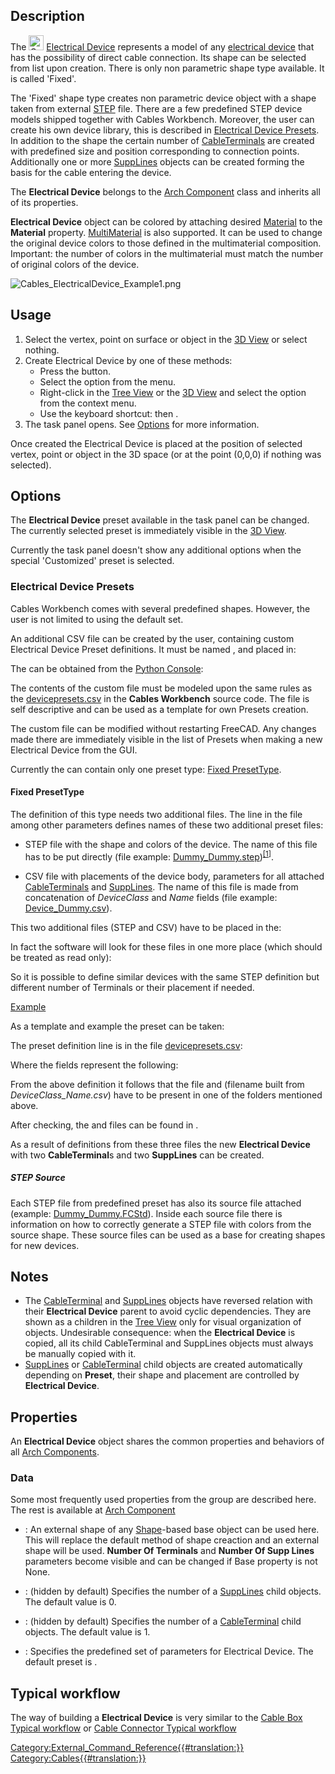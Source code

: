 <languages/>
<translate>

<!--T:1-->
{{Docnav
|[[Cables_CableLightPoint|CableLightPoint]] 
|[[Cables_Material|Material]]
|[[Cables_Workbench|Cables]]
|IconL=Cables_CableLightPoint.svg
|IconR=Cables_Material.svg
|IconC=Cables_workbench_icon.svg
}}

<!--T:2-->
{{GuiCommand
|Name=Cables ElectricalDevice
|MenuLocation=Cables → Electrical Device
|Workbenches=[[Cables_Workbench|Cables]]
|Shortcut={{KEY|C}} {{KEY|E}}
|Version=0.3.0
|SeeAlso=[[Cables_Cable|Cables Cable]], [[Cables_CableBox|Cables CableBox]], [[Cables_CableTerminal|Cables CableTerminal]], [[Cables_SuppLines|Cables SuppLines]]
}}

==Description== <!--T:3-->

<!--T:4-->
The [[Image:Cables_ElectricalDevice.svg|24px]] [[Cables_ElectricalDevice|Electrical Device]] represents a model of any [https://en.wikipedia.org/wiki/Electrical_device electrical device] that has the possibility of direct cable connection. Its shape can be selected from [[#Data|{{PropertyData|Preset}}]] list upon creation. There is only non parametric shape type available. It is called 'Fixed'.

<!--T:5-->
The 'Fixed' shape type creates non parametric device object with a shape taken from external [https://en.wikipedia.org/wiki/ISO_10303 STEP] file. There are a few predefined STEP device models shipped together with Cables Workbench. Moreover, the user can create his own device library, this is described in [[#Electrical Device Presets|Electrical Device Presets]]. In addition to the shape the certain number of [[Cables_CableTerminal|CableTerminal]]s are created with predefined size and position corresponding to connection points. Additionally one or more [[Cables_SuppLines|SuppLines]] objects can be created forming the basis for the cable entering the device.

<!--T:6-->
The '''Electrical Device''' belongs to the [[Arch_Component|Arch Component]] class and inherits all of its properties.

<!--T:7-->
'''Electrical Device''' object can be colored by attaching desired [[Arch_SetMaterial|Material]] to the '''Material''' property. [[Arch_MultiMaterial|MultiMaterial]] is also supported. It can be used to change the original device colors to those defined in the multimaterial composition. Important: the number of colors in the multimaterial must match the number of original colors of the device.

</translate>
[[File:Cables_ElectricalDevice_Example1.png]]
<translate>
<!--T:8-->
{{Caption|Example of the Electrical Device (Miniature Circuit Breaker 1-Pole):<br/>There are two red [[Cables_CableTerminal|CableTerminal]]s positioned on both sides of a device body.}}

==Usage== <!--T:9-->

<!--T:10-->
# Select the vertex, point on surface or object in the [[3D_View|3D View]] or select nothing.
# Create Electrical Device by one of these methods:
#* Press the {{Button|[[Image:Cables_ElectricalDevice.svg|16px]] [[Cables_ElectricalDevice|Electrical Device]]}} button.
#* Select the {{MenuCommand|Cables → [[Image:Cables_ElectricalDevice.svg|16px]] Electrical Device}} option from the menu.
#* Right-click in the [[Tree_View|Tree View]] or the [[3D_View|3D View]] and select the {{MenuCommand|Cables → [[Image:Cables_ElectricalDevice.svg|16px]] Electrical Device}} option from the context menu.
#* Use the keyboard shortcut: {{KEY|C}} then {{KEY|E}}.
# The {{MenuCommand|Electrical Device}} task panel opens. See [[#Options|Options]] for more information.

<!--T:11-->
Once created the Electrical Device is placed at the position of selected vertex, point or object in the 3D space (or at the point (0,0,0) if nothing was selected).

==Options== <!--T:12-->

<!--T:13-->
The '''Electrical Device''' preset available in the task panel can be changed. The currently selected preset is immediately visible in the [[3D_View|3D View]].

<!--T:14-->
Currently the task panel doesn't show any additional options when the special 'Customized' preset is selected.

===Electrical Device Presets=== <!--T:15-->

<!--T:16-->
Cables Workbench comes with several predefined shapes. However, the user is not limited to using the default set.

<!--T:17-->
An additional CSV file can be created by the user, containing custom Electrical Device Preset definitions. It must be named {{FileName|devicepresets.csv}}, and placed in:

</translate>
{{Code|lang=text|code=
$FREECAD_USER_DIR/Cables/
}}
<translate>

<!--T:18-->
The {{incode|$FREECAD_USER_DIR}} can be obtained from the [[Python_Console|Python Console]]:

</translate>
{{Code|code=
FreeCAD.getUserAppDataDir()
}}
<translate>

<!--T:19-->
The contents of the custom {{incode|devicepresets.csv}} file must be modeled upon the same rules as the [https://github.com/sargo-devel/Cables/blob/master/freecad/cables/resources/presets/devicepresets.csv devicepresets.csv] in the '''Cables Workbench''' source code. The file is self descriptive and can be used as a template for own Presets creation.

<!--T:20-->
The custom {{incode|devicepresets.csv}} file can be modified without restarting FreeCAD. Any changes made there are immediately visible in the list of Presets when making a new Electrical Device from the GUI.

<!--T:21-->
Currently the {{incode|devicepresets.csv}} can contain only one preset type: [[#Fixed PresetType|Fixed PresetType]].

====Fixed PresetType==== <!--T:22-->

<!--T:23-->
The definition of this type needs two additional files. The line in the {{incode|devicepresets.csv}} file among other parameters defines names of these two additional preset files:
* STEP file with the shape and colors of the device. The name of this file has to be put directly (file example: [https://github.com/sargo-devel/Cables/blob/master/freecad/cables/resources/presets/lib/Dummy_Dummy.step Dummy_Dummy.step])<sup>[[#STEP_Source|[1]]]</sup>.

<!--T:24-->
* CSV file with placements of the device body, parameters for all attached [[Cables_CableTerminal|CableTerminal]]s and [[Cables_SuppLines|SuppLines]]. The name of this file is made from concatenation of ''DeviceClass'' and ''Name'' fields (file example: [https://github.com/sargo-devel/Cables/blob/master/freecad/cables/resources/presets/lib/Device_Dummy.csv Device_Dummy.csv]).

<!--T:25-->
This two additional files (STEP and CSV) have to be placed in the:

</translate>
{{Code|lang=text|code=
$FREECAD_USER_DIR/Cables/lib
}}
<translate>

<!--T:26-->
In fact the software will look for these files in one more place (which should be treated as read only):

</translate>
{{Code|lang=text|code=
$FREECAD_USER_DIR/Mod/Cables/freecad/cables/resources/presets/lib/
}}
<translate>

<!--T:27-->
So it is possible to define similar devices with the same STEP definition but different number of Terminals or their placement if needed.

<!--T:28-->
<u>Example</u>

<!--T:29-->
As a template and example the {{Value|Device_Dummy}} preset can be taken:

<!--T:30-->
The preset definition line is in the file [https://github.com/sargo-devel/Cables/blob/master/freecad/cables/resources/presets/devicepresets.csv devicepresets.csv]:

</translate>
{{Code|lang=csv|code=Dummy,Fixed,Device,Dummy_Dummy.step,2,2}}
<translate>

<!--T:31-->
Where the fields represent the following:

</translate>
{{Code|lang=csv|code=Name,Fixed,DeviceClass,StepFileName,NrOfTerminals,NrOfSuppLines}}
<translate>

<!--T:32-->
From the above definition it follows that the file {{incode|Dummy_Dummy.step}} and {{incode|Device_Dummy.csv}} (filename built from ''DeviceClass_Name.csv'') have to be present in one of the folders mentioned above.

<!--T:33-->
After checking, the {{incode|Dummy_Dummy.step}} and {{incode|Device_Dummy.csv}} files can be found in {{incode|$FREECAD_USER_DIR/Mod/Cables/freecad/cables/resources/presets/lib/}}.

<!--T:34-->
As a result of definitions from these three files the new '''Electrical Device''' with two '''CableTerminal'''s and two '''SuppLines''' can be created. 

=====STEP Source===== <!--T:35-->

<!--T:36-->
Each STEP file from predefined preset has also its source file attached (example: [https://github.com/sargo-devel/Cables/blob/master/freecad/cables/resources/presets/lib/Dummy_Dummy.FCStd Dummy_Dummy.FCStd]). Inside each source file there is information on how to correctly generate a STEP file with colors from the source shape. These source files can be used as a base for creating shapes for new devices.

==Notes== <!--T:37-->

<!--T:38-->
* The [[Cables_CableTerminal|CableTerminal]] and [[Cables_SuppLines|SuppLines]] objects have reversed relation with their '''Electrical Device''' parent to avoid cyclic dependencies. They are shown as a children in the [[Tree_View|Tree View]] only for visual organization of objects. Undesirable consequence: when the '''Electrical Device''' is copied, all its child CableTerminal and SuppLines objects must always be manually copied with it.
* [[Cables_SuppLines|SuppLines]] or [[Cables_CableTerminal|CableTerminal]] child objects are created automatically depending on '''Preset''', their shape and placement are controlled by '''Electrical Device'''.

==Properties== <!--T:39-->

<!--T:40-->
An '''Electrical Device''' object shares the common properties and behaviors of all [[Arch_Component|Arch Components]].

===Data=== <!--T:41-->

<!--T:42-->
{{TitleProperty|Component}}

<!--T:43-->
Some most frequently used properties from the group are described here. The rest is available at [[Arch_Component#Data|Arch Component]]

<!--T:44-->
* {{PropertyData|Base|Link}}: An external shape of any [[Part_Workbench|Shape]]-based base object can be used here. This will replace the default method of shape creaction and an external shape will be used. '''Number Of Terminals''' and '''Number Of Supp Lines''' parameters become visible and can be changed if Base property is not None.

<!--T:45-->
{{TitleProperty|Electrical Device}}

<!--T:46-->
* {{PropertyData|Number Of Supp Lines|Integer}}: (hidden by default) Specifies the number of a [[Cables_SuppLines|SuppLines]] child objects. The default value is 0.
* {{PropertyData|Number Of Terminals|Integer}}: (hidden by default) Specifies the number of a [[Cables_CableTerminal|CableTerminal]] child objects. The default value is 1.
* {{PropertyData|Preset|Enumeration}}: Specifies the predefined set of parameters for Electrical Device. The default preset is {{Value|MCB_1-Pole}}.

==Typical workflow== <!--T:47-->

<!--T:48-->
The way of building a '''Electrical Device''' is very similar to the [[Cables_CableBox#Typical workflow|Cable Box Typical workflow]] or [[Cables_CableConnector#Typical workflow|Cable Connector Typical workflow]]


<!--T:49-->
{{Docnav
|[[Cables_CableLightPoint|CableLightPoint]] 
|[[Cables_Material|Material]]
|[[Cables_Workbench|Cables]]
|IconL=Cables_CableLightPoint.svg
|IconR=Cables_Material.svg
|IconC=Cables_workbench_icon.svg
}}

</translate>
[[Category:External_Command_Reference{{#translation:}}]]
[[Category:Cables{{#translation:}}]]